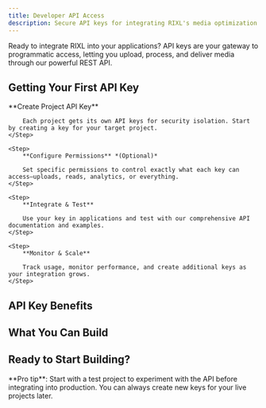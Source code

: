 ```yaml
---
title: Developer API Access
description: Secure API keys for integrating RIXL's media optimization power into your applications, workflows, and services.
---
```



Ready to integrate RIXL into your applications? API keys are your gateway to programmatic access,
letting you upload, process, and deliver media through our powerful REST API.

## Getting Your First API Key

<Steps>
    <Step>
        **Create Project API Key**

        Each project gets its own API keys for security isolation. Start by creating a key for your target project.
    </Step>

    <Step>
        **Configure Permissions** *(Optional)*

        Set specific permissions to control exactly what each key can access—uploads, reads, analytics, or everything.
    </Step>

    <Step>
        **Integrate & Test**

        Use your key in applications and test with our comprehensive API documentation and examples.
    </Step>

    <Step>
        **Monitor & Scale**

        Track usage, monitor performance, and create additional keys as your integration grows.
    </Step>
</Steps>

## API Key Benefits

<div className="grid gap-6 sm:grid-cols-2 lg:grid-cols-4 mt-6">
    <InfoCard
        title="Project Isolation"
        description="Each API key is scoped to a specific project, keeping your media and team access completely separate"
        icon="Shield"
    />
    <InfoCard
        title="Granular Permissions"
        description="Control whether keys can upload, read, manage feeds, or access analytics—perfect for different use cases"
        icon="Settings"
    />
    <InfoCard
        title="Usage Analytics"
        description="Monitor API calls, track performance, and identify optimization opportunities in real-time"
        icon="BarChart3"
    />
    <InfoCard
        title="Enterprise Security"
        description="Rotate keys easily, set expiration dates, and revoke access instantly when needed"
        icon="Lock"
    />
</div>

## What You Can Build

<div className="grid gap-6 sm:grid-cols-2 lg:grid-cols-3 mt-6">
    <InfoCard
        title="Web Applications"
        description="Direct media uploads, real-time processing status, and CDN delivery integration for seamless user experiences"
        icon="Globe"
    />
    <InfoCard
        title="Mobile Apps"
        description="Secure backend integration for user-generated content and automatic media optimization on any device"
        icon="Smartphone"
    />
    <InfoCard
        title="Content Workflows"
        description="Automated bulk processing, scheduled uploads, and content management systems for efficient operations"
        icon="Workflow"
    />
    <InfoCard
        title="Analytics & Reporting"
        description="Read-only access for usage analysis, performance monitoring, and business intelligence dashboards"
        icon="BarChart3"
    />
    <InfoCard
        title="Third-Party Integrations"
        description="Connect RIXL with your existing tools, platforms, and automated workflows for seamless operations"
        icon="Puzzle"
    />
    <InfoCard
        title="Custom Solutions"
        description="Build unique media experiences with our flexible API that adapts to your specific requirements"
        icon="Code"
    />
</div>

## Ready to Start Building?

<div className="grid gap-6 sm:grid-cols-2 lg:grid-cols-3">
    <InteractiveCard
        title="Create Your First API Key"
        description="Generate a secure API key for your project and start integrating RIXL today."
        href="/docs/platform/account/api-access"
        icon="Key"
    />
    <InteractiveCard
        title="Explore API Documentation"
        description="Dive into our comprehensive API reference with examples and detailed endpoints."
        href="/docs/platform/api-reference/overview"
        icon="BookOpen"
    />
    <InteractiveCard
        title="Integration Examples"
        description="See real-world code examples and best practices for common integration patterns."
        href="/docs/platform/api-reference/overview"
        icon="Code"
    />
</div>

<Callout type="tip">
    **Pro tip**: Start with a test project to experiment with the API before integrating into production. You can always create new keys for your live projects later.
</Callout>
